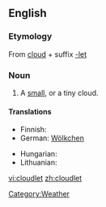 ==English==

===Etymology===
From [[cloud]] + suffix [[-let]]

===Noun===
{{en-noun}}

# A [[small]], or a tiny cloud.

====Translations====
{{trans-top|a small cloud}}
* Finnish: {{t-|fi|pilvenhattara}}
* German: [[Wölkchen]] {{n}}
{{trans-mid}}
* Hungarian: {{t|hu|felhőcske}}
* Lithuanian: {{t|lt|debesėlis}}
{{trans-bottom}}

[[Category:Weather]]

[[vi:cloudlet]]
[[zh:cloudlet]]
